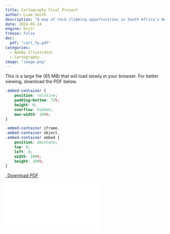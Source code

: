 ```yaml
---
title: Cartography Final Project
author: Liam Smith
description: "A map of rock climbing opportunities in South Africa's Western Cape."
date: 2024-05-14
engine: knitr
freeze: false
doc:
  pdf: "cart_fp.pdf"
categories:
  - Adobe Illustrator
  - Cartography
image: "image.png"
---
```


This is a large file (65 MB) that will load slowly in your browser.
For better viewing, download the PDF below.

```css
.embed-container {
    position: relative;
    padding-bottom: 72%;
    height: 0;
    overflow: hidden;
    max-width: 100%;
}

.embed-container iframe,
.embed-container object,
.embed-container embed {
    position: absolute;
    top: 0;
    left: 0;
    width: 100%;
    height: 100%;
}
```

```{=html}
<p class="text-center">
  <a class="btn btn-primary btn-lg doc-download" href="`r rmarkdown::metadata$doc$pdf`" target="_blank">
    <i class="fa-solid fa-file-arrow-down"></i>&ensp;Download PDF
  </a>
</p>

<div class="embed-container">
  <iframe src="`r rmarkdown::metadata$doc$pdf`" style="border: 0.5px"></iframe>
</div>
```